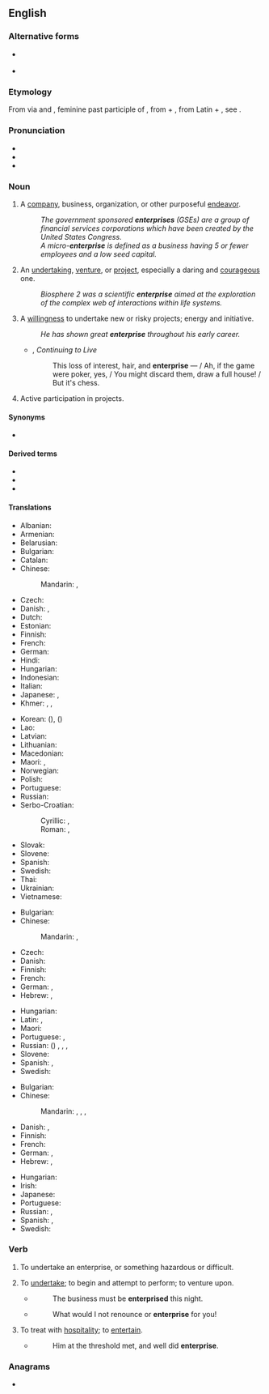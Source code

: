{{also|Enterprise}}
==English==
{{wikipedia}}

===Alternative forms===
* {{l|en|enterprize}} {{qualifier|chiefly archaic}}
* {{l|en|entreprise}} {{qualifier|chiefly archaic}}

===Etymology===
{{PIE root|en|gʰed}}
From {{der|en|fro|-}} via {{der|en|enm|-}} and {{der|en|frm|entreprise}}, feminine past participle of {{m|fro|entreprendre||to undertake}}, from {{m|frm|entre||in between}} + {{m|fro|prendre||to take}}, from Latin {{m|la|inter}} + {{m|la|prehendō}}, see {{m|en|prehensile}}.

===Pronunciation===
* {{IPA|en|/ˈɛntɚˌpɹaɪz/}}
* {{hyph|en|en|ter|prise}}
* {{audio|en|en-us-enterprise.ogg|Audio (US)}}

===Noun===
{{en-noun|~}}

# A [[company]], business, organization, or other purposeful [[endeavor]].
#: ''The government sponsored '''enterprises''' (GSEs) are a group of financial services corporations which have been created by the United States Congress.''
#: ''A micro-'''enterprise''' is defined as a business having 5 or fewer employees and a low seed capital.''
# An [[undertaking]], [[venture]], or [[project]], especially a daring and [[courageous]] one.
#: ''Biosphere 2 was a scientific '''enterprise''' aimed at the exploration of the complex web of interactions within life systems.''
# {{lb|en|uncountable}} A [[willingness]] to undertake new or risky projects; energy and initiative.
#: ''He has shown great '''enterprise''' throughout his early career.''
#* {{rfdatek|en|Philip Larkin}}, ''Continuing to Live''
#*: This loss of interest, hair, and '''enterprise''' — / Ah, if the game were poker, yes, / You might discard them, draw a full house! / But it's chess.
# {{lb|en|uncountable}} Active participation in projects. {{rfex|en}}

====Synonyms====
* {{l|en|initiative}}

====Derived terms====
* {{l|en|enterprising}}
* {{l|en|commercial enterprise}}
* {{l|en|scientific enterprise}}

====Translations====
{{trans-top|company, business, organization, or endeavor}}
* Albanian: {{t+|sq|ndërmarrje|f}}
* Armenian: {{t+|hy|ձեռնարկություն}}
* Belarusian: {{t|be|прадпрые́мства|n|sc=Cyrl}}
* Bulgarian: {{t+|bg|предприя́тие|n|sc=Cyrl}}
* Catalan: {{t+|ca|empresa|f}}
* Chinese:
*: Mandarin: {{t+|cmn|企業|sc=Hani}}, {{t+|cmn|企业|tr=qǐyè|sc=Hani}}
* Czech: {{t+|cs|podnik|m}}
* Danish: {{t+|da|virksomhed}}, {{t|da|foretagende}}
* Dutch: {{t+|nl|onderneming|f}}
* Estonian: {{t|et|ettevõte}}
* Finnish: {{t+|fi|yritys}}
* French: {{t+|fr|entreprise|f}}
* German: {{t+|de|Unternehmen|n}}
* Hindi: {{t+|hi|उद्यम|m|sc=Deva}}
* Hungarian: {{t+|hu|vállalkozás}}
* Indonesian: {{t|id|badan usaha}}
* Italian: {{t+|it|impresa|f}}
* Japanese: {{t+|ja|企業|tr=きぎょう, kigyō|sc=Jpan}}, {{t+|ja|事業|tr=じぎょう, jigyō|sc=Jpan}}
* Khmer: {{t+|km|ក្រុមហ៊ុន|tr=krom-hun|sc=Khmr}}, {{t+|km|សហគ្រាស|tr=sa’ha’krieh|sc=Khmr}}, {{t|km|ឧស្សាហកម្ម|tr=uhsaaha kam|sc=Khmr}}
{{trans-mid}}
* Korean: {{t+|ko|사업}} ({{t+|ko|事業}}), {{t+|ko|기업}} ({{t+|ko|企業}})
* Lao: {{t+|lo|ທຸລະກິດ}}
* Latvian: {{t|lv|uzņēmums|m}}
* Lithuanian: {{t+|lt|įmonė|f}}
* Macedonian: {{t|mk|претприја́тие|n|sc=Cyrl}}
* Maori: {{t|mi|hinonga}}, {{t|mi|pakihi}}
* Norwegian: {{t|no|foretagende}}
* Polish: {{t+|pl|przedsiębiorstwo|n}}
* Portuguese: {{t+|pt|empresa|f}}
* Russian: {{t+|ru|предприя́тие|n}}
* Serbo-Croatian:
*: Cyrillic: {{t|sh|предузеће|n}}, {{t|sh|подузеће|n}}
*: Roman: {{t+|sh|preduzeće|n}}, {{t+|sh|poduzeće|n}}
* Slovak: {{t|sk|podnik|m}}
* Slovene: {{t|sl|podjetje|n}}
* Spanish: {{t+|es|empresa|f}}
* Swedish: {{t+|sv|företag|n}}
* Thai: {{t+|th|ธุรกิจ}}
* Ukrainian: {{t+|uk|підприє́мство|n|sc=Cyrl}}
* Vietnamese: {{t+|vi|xí nghiệp}}
{{trans-bottom}}

{{trans-top|undertaking, especially a daring and courageous one}}
* Bulgarian: {{t+|bg|предприемчивост|f|sc=Cyrl}}
* Chinese:
*: Mandarin: {{t+|cmn|事業|sc=Hani}}, {{t+|cmn|事业|tr=shìyè|sc=Hani}}
* Czech: {{t+|cs|podnik|m}}
* Danish: {{t|da|bedrift}}
* Finnish: {{t+|fi|hanke}}
* French: {{t+|fr|venture|f}}
* German: {{t+|de|Unterfangen|n}}, {{t+|de|Vorhaben|m}}
* Hebrew: {{t+|he|מבצע|tr=mivtsa}}, {{t|he|יזמה|tr=yozma}}
{{trans-mid}}
* Hungarian: {{t+|hu|vállalkozás}}
* Latin: {{t|la|susceptum|n}}, {{t|la|ausum|n}}
* Maori: {{t|mi|hinonga}}
* Portuguese: {{t+|pt|empreendimento}}, {{t|pt|empreitada|f}}
* Russian: ({{l|ru|рискованный}}) {{t+|ru|прое́кт|m|tr=proékt}}, {{t+|ru|начина́ние|n}}, {{t+|ru|зате́я|f}}, {{t+|ru|предприя́тие|n}}
* Slovene: {{t|sl|podvig|m}}
* Spanish: {{t+|es|empresa}}, {{t+|es|emprendimiento}}
* Swedish: {{t|sv|vågstycke|n}}
{{trans-bottom}}

{{trans-top|willingness to undertake projects, energy and initiative}}
* Bulgarian: {{t+|bg|инициати́ва|f|sc=Cyrl}}
* Chinese:
*: Mandarin: {{t+|cmn|事業心|sc=Hani}}, {{t+|cmn|事业心|tr=shìyèxīn|sc=Hani}}, {{t+|cmn|進取心|sc=Hani}}, {{t+|cmn|进取心|tr=jìnqǔxīn|sc=Hani}}
* Danish: {{t|da|foretagsomhed}}, {{t|da|initiativ}}
* Finnish: {{t+|fi|yritteliäisyys}}
* French: {{t+|fr|initiative|f}}
* German: {{t|de|Unternehmungsgeist|m}}, {{t+|de|Unternehmungslust|f}}
* Hebrew: {{t|he|יזמות|tr=yazamut}}, {{t|he|יזמה|tr=yozma}}
{{trans-mid}}
* Hungarian: {{t|hu|vállalkozókedv}}
* Irish: {{t|ga|borrúlacht|f}}
* Japanese: {{t|ja|冒険心|tr=ぼうけんしん, bōkenshin}}
* Portuguese: {{t+|pt|iniciativa|f}}
* Russian: {{t+|ru|предприи́мчивость|f}}, {{t+|ru|инициати́ва|f}}
* Spanish: {{t+|es|empuje}}, {{t+|es|iniciativa}}
* Swedish: {{t|sv|vågstycke|c}}
{{trans-bottom}}

===Verb===
{{en-verb|enterpris}}

# {{lb|en|intransitive}} To undertake an enterprise, or something hazardous or difficult.
#: {{rfquotek|en|Alexander Pope}}
# {{lb|en|transitive}} To [[undertake]]; to begin and attempt to perform; to venture upon.
#* {{rfdatek|en|Dryden}}
#*: The business must be '''enterprised''' this night.
#* {{rfdatek|en|T. Otway}}
#*: What would I not renounce or '''enterprise''' for you!
# {{lb|en|transitive}} To treat with [[hospitality]]; to [[entertain]].
#* {{rfdatek|en|Spenser}}
#*: Him at the threshold met, and well did '''enterprise'''.

{{Webster 1913}}

===Anagrams===
* {{anagrams|en|a=eeeinprrst|entreprise}}